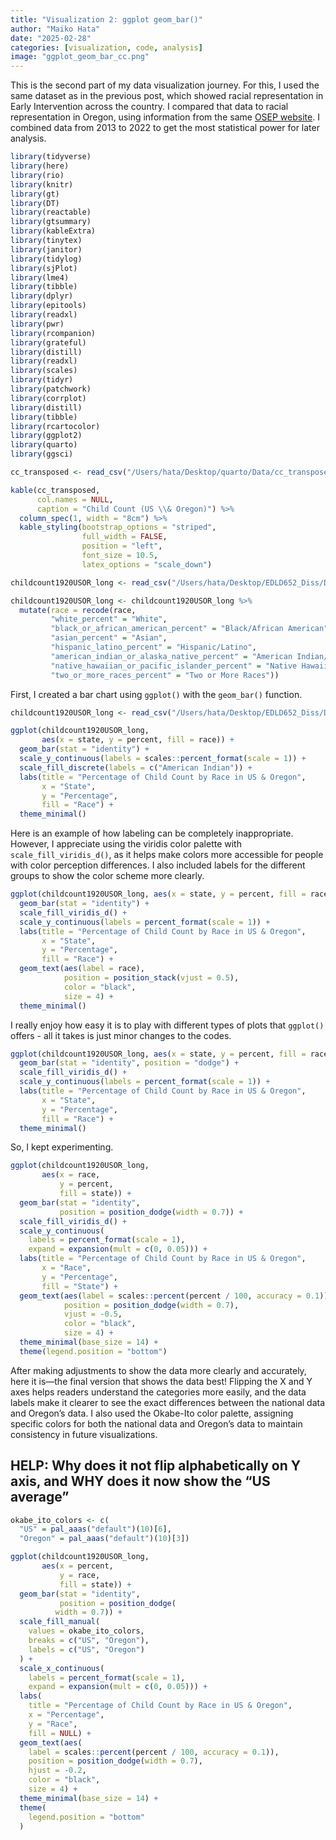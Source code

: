 ```yaml
---
title: "Visualization 2: ggplot geom_bar()"
author: "Maiko Hata"
date: "2025-02-28"
categories: [visualization, code, analysis]
image: "ggplot_geom_bar_cc.png"
---
```


This is the second part of my data visualization journey. For this, I used the same dataset as in the previous post, which showed racial representation in Early Intervention across the country. I compared that data to racial representation in Oregon, using information from the same [OSEP website](https://data.ed.gov/dataset/idea-section-618-data-products-static-tables-part-c). I combined data from 2013 to 2022 to get the most statistical power for later analysis.

```r
library(tidyverse)
library(here)
library(rio)
library(knitr)
library(gt)
library(DT)
library(reactable)
library(gtsummary)
library(kableExtra)
library(tinytex)
library(janitor)
library(tidylog)
library(sjPlot)
library(lme4)
library(tibble)
library(dplyr)
library(epitools)
library(readxl)
library(pwr)
library(rcompanion)
library(grateful)
library(distill)
library(readxl)
library(scales)
library(tidyr)
library(patchwork)
library(corrplot)
library(distill)
library(tibble)
library(rcartocolor)
library(ggplot2)
library(quarto)
library(ggsci)
```

```r

cc_transposed <- read_csv("/Users/hata/Desktop/quarto/Data/cc_transposed.csv")
```

```r

kable(cc_transposed, 
      col.names = NULL, 
      caption = "Child Count (US \\& Oregon)") %>% 
  column_spec(1, width = "8cm") %>% 
  kable_styling(bootstrap_options = "striped", 
                full_width = FALSE, 
                position = "left", 
                font_size = 10.5, 
                latex_options = "scale_down")
```

```r

childcount1920USOR_long <- read_csv("/Users/hata/Desktop/EDLD652_Diss/Data/childcount1920USOR_long.csv")
```

```r

childcount1920USOR_long <- childcount1920USOR_long %>%
  mutate(race = recode(race,
         "white_percent" = "White",
         "black_or_african_american_percent" = "Black/African American",
         "asian_percent" = "Asian",
         "hispanic_latino_percent" = "Hispanic/Latino",
         "american_indian_or_alaska_native_percent" = "American Indian/Alaska Native",
         "native_hawaiian_or_pacific_islander_percent" = "Native Hawaiian/Other Pacific Islander",
         "two_or_more_races_percent" = "Two or More Races"))
```

First, I created a bar chart using `ggplot()` with the `geom_bar()` function.

```r

childcount1920USOR_long <- read_csv("/Users/hata/Desktop/EDLD652_Diss/Data/childcount1920USOR_long.csv")

```

```r
ggplot(childcount1920USOR_long, 
       aes(x = state, y = percent, fill = race)) +
  geom_bar(stat = "identity") + 
  scale_y_continuous(labels = scales::percent_format(scale = 1)) + 
  scale_fill_discrete(labels = c("American Indian")) +
  labs(title = "Percentage of Child Count by Race in US & Oregon",
       x = "State",
       y = "Percentage",
       fill = "Race") +
  theme_minimal() 
```

Here is an example of how labeling can be completely inappropriate. However, I appreciate using the viridis color palette with `scale_fill_viridis_d()`, as it helps make colors more accessible for people with color perception differences. I also included labels for the different groups to show the color scheme more clearly.

```r
ggplot(childcount1920USOR_long, aes(x = state, y = percent, fill = race)) +
  geom_bar(stat = "identity") + 
  scale_fill_viridis_d() +  
  scale_y_continuous(labels = percent_format(scale = 1)) +
  labs(title = "Percentage of Child Count by Race in US & Oregon",
       x = "State",
       y = "Percentage",
       fill = "Race") +
  geom_text(aes(label = race), 
            position = position_stack(vjust = 0.5), 
            color = "black", 
            size = 4) +
  theme_minimal()
```

I really enjoy how easy it is to play with different types of plots that `ggplot()` offers - all it takes is just minor changes to the codes.

```r
ggplot(childcount1920USOR_long, aes(x = state, y = percent, fill = race)) +
  geom_bar(stat = "identity", position = "dodge") +  
  scale_fill_viridis_d() +  
  scale_y_continuous(labels = percent_format(scale = 1)) +  
  labs(title = "Percentage of Child Count by Race in US & Oregon",
       x = "State",
       y = "Percentage",
       fill = "Race") +
  theme_minimal() 
```

So, I kept experimenting.

```r
ggplot(childcount1920USOR_long, 
       aes(x = race, 
           y = percent, 
           fill = state)) +
  geom_bar(stat = "identity", 
           position = position_dodge(width = 0.7)) +  
  scale_fill_viridis_d() +  
  scale_y_continuous(
    labels = percent_format(scale = 1), 
    expand = expansion(mult = c(0, 0.05))) +
  labs(title = "Percentage of Child Count by Race in US & Oregon",
       x = "Race",
       y = "Percentage",
       fill = "State") +
  geom_text(aes(label = scales::percent(percent / 100, accuracy = 0.1)), 
            position = position_dodge(width = 0.7), 
            vjust = -0.5,  
            color = "black", 
            size = 4) +
  theme_minimal(base_size = 14) +
  theme(legend.position = "bottom")  
```

After making adjustments to show the data more clearly and accurately, here it is—the final version that shows the data best! Flipping the X and Y axes helps readers understand the categories more easily, and the data labels make it clearer to see the exact differences between the national data and Oregon's data. I also used the Okabe-Ito color palette, assigning specific colors for both the national data and Oregon's data to maintain consistency in future visualizations.

## HELP: Why does it not flip alphabetically on Y axis, and WHY does it now show the "US average"

```r
okabe_ito_colors <- c(
  "US" = pal_aaas("default")(10)[6],      
  "Oregon" = pal_aaas("default")(10)[3])  

ggplot(childcount1920USOR_long, 
       aes(x = percent, 
           y = race, 
           fill = state)) +
  geom_bar(stat = "identity", 
           position = position_dodge(
          width = 0.7)) +  
  scale_fill_manual(
    values = okabe_ito_colors, 
    breaks = c("US", "Oregon"),         
    labels = c("US", "Oregon")          
  ) +
  scale_x_continuous(
    labels = percent_format(scale = 1), 
    expand = expansion(mult = c(0, 0.05))) +
  labs(
    title = "Percentage of Child Count by Race in US & Oregon",
    x = "Percentage",
    y = "Race",
    fill = NULL) +
  geom_text(aes(
    label = scales::percent(percent / 100, accuracy = 0.1)), 
    position = position_dodge(width = 0.7), 
    hjust = -0.2,  
    color = "black", 
    size = 4) +  
  theme_minimal(base_size = 14) +
  theme(
    legend.position = "bottom"
  )
```
